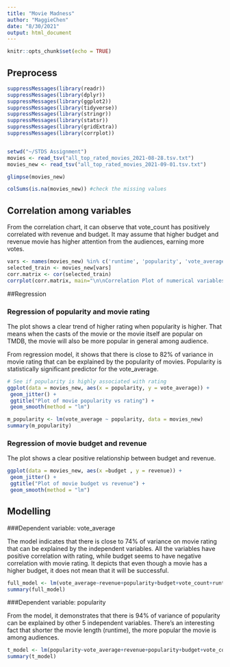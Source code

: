 ---
title: "Movie Madness"
author: "MaggieChen"
date: "8/30/2021"
output: html_document
---

```{r setup, include=FALSE}
knitr::opts_chunk$set(echo = TRUE)
```

## Preprocess

```{r }
suppressMessages(library(readr))
suppressMessages(library(dplyr))
suppressMessages(library(ggplot2))
suppressMessages(library(tidyverse))
suppressMessages(library(stringr))
suppressMessages(library(statsr))
suppressMessages(library(gridExtra))
suppressMessages(library(corrplot))


setwd("~/STDS Assignment")
movies <- read_tsv("all_top_rated_movies_2021-08-28.tsv.txt")
movies_new <- read_tsv("all_top_rated_movies_2021-09-01.tsv.txt")

glimpse(movies_new)

colSums(is.na(movies_new)) #check the missing values

```



## Correlation among variables

From the correlation chart, it can observe that vote_count has positively correlated with revenue and budget. It may assume that higher budget and revenue movie has higher attention from the audiences, earning more votes.

```{r}
vars <- names(movies_new) %in% c('runtime', 'popularity', 'vote_average', 'budget','revenue','vote_count')
selected_train <- movies_new[vars]
corr.matrix <- cor(selected_train)
corrplot(corr.matrix, main="\n\nCorrelation Plot of numerical variables", method="number")

```


##Regression

### Regression of popularity and movie rating

The plot shows a clear trend of higher rating when popularity is higher. That means when the casts of the movie or the movie itself are popular on TMDB, the movie will also be more popular in general among audience.

From regression model, it shows that there is close to 82% of variance in movie rating that can be explained by the popularity of movies. Popularity is statistically significant predictor for the vote_average.

```{r}

# See if popularity is highly associated with rating
ggplot(data = movies_new, aes(x = popularity, y = vote_average)) +
 geom_jitter() +
 ggtitle("Plot of movie popularity vs rating") +
 geom_smooth(method = "lm")

m_popularity <- lm(vote_average ~ popularity, data = movies_new)
summary(m_popularity)

```

### Regression of movie budget and revenue

The plot shows a clear positive relationship between budget and revenue. 

```{r}

ggplot(data = movies_new, aes(x =budget , y = revenue)) +
 geom_jitter() +
 ggtitle("Plot of movie budget vs revenue") +
 geom_smooth(method = "lm")

```

## Modelling
###Dependent variable: vote_average

The model indicates that there is close to 74% of variance on movie rating that can be explained by the independent variables. All the variables have positive correlation with rating, while budget seems to have negative correlation with movie rating. It depicts that even though a movie has a higher budget, it does not mean that it will be successful.

```{r}
full_model <- lm(vote_average~revenue+popularity+budget+vote_count+runtime, data=movies_new)
summary(full_model)

```

###Dependent variable: popularity

From the model, it demonstrates that there is 94% of variance of popularity can be explained by other 5 independent variables. There's an interesting fact that shorter the movie length (runtime), the more popular the movie is among audiences.

```{r}
t_model <- lm(popularity~vote_average+revenue+popularity+budget+vote_count+runtime, data=movies_new)
summary(t_model)
```

